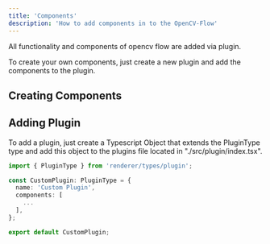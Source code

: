 ```yaml
---
title: 'Components'
description: 'How to add components in to the OpenCV-Flow'
---
```


All functionality and components of opencv flow are added via plugin.

To create your own components, just create a new plugin and add the components to the plugin.

## Creating Components

## Adding Plugin

To add a plugin, just create a Typescript Object that extends the PluginType type and add this object to the plugins file located in "./src/plugin/index.tsx".

```typescript
import { PluginType } from 'renderer/types/plugin';

const CustomPlugin: PluginType = {
  name: 'Custom Plugin',
  components: [
    ...
  ],
};

export default CustomPlugin;
```

